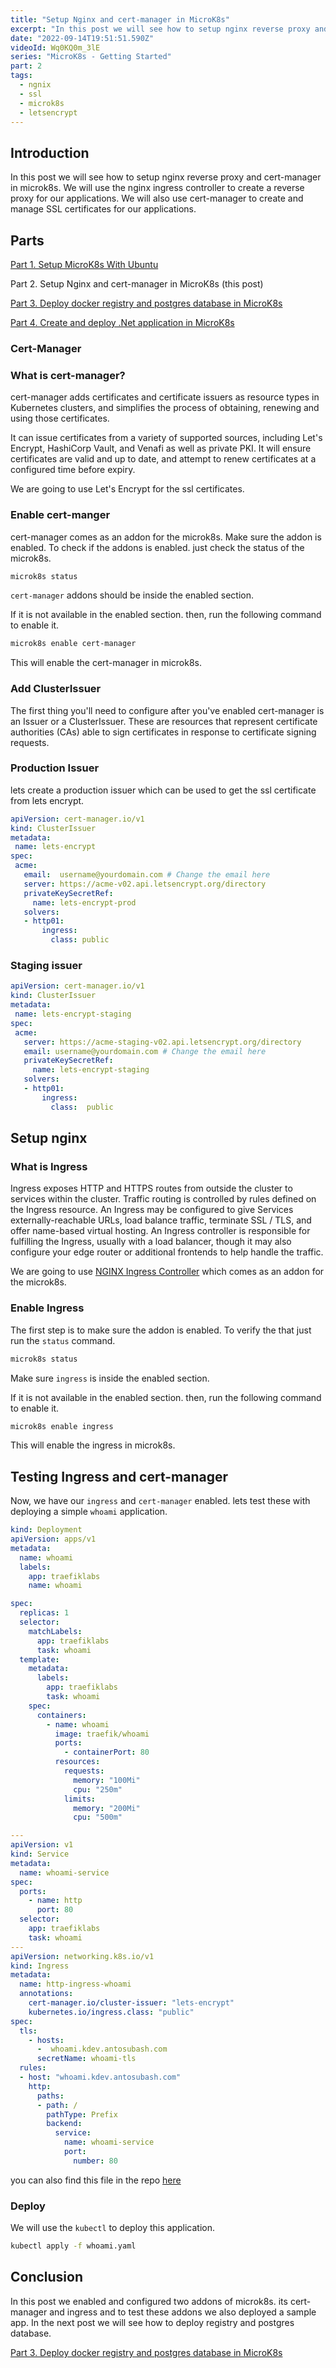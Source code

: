 ```yaml
---
title: "Setup Nginx and cert-manager in MicroK8s"
excerpt: "In this post we will see how to setup nginx reverse proxy and cert-manager in microk8s"
date: "2022-09-14T19:51:51.590Z"
videoId: Wq0KQ0m_3lE
series: "MicroK8s - Getting Started"
part: 2
tags:
  - ngnix
  - ssl
  - microk8s
  - letsencrypt
---
```


<TOCInline toc={props.toc} asDisclosure />

## Introduction

In this post we will see how to setup nginx reverse proxy and cert-manager in microk8s. We will use the nginx ingress controller to create a reverse proxy for our applications. We will also use cert-manager to create and manage SSL certificates for our applications.

## Parts

[Part 1. Setup MicroK8s With Ubuntu](/posts/setup-micro-k8s-with-ubuntu)

Part 2. Setup Nginx and cert-manager in MicroK8s (this post)

[Part 3. Deploy docker registry and postgres database in MicroK8s](/posts/deploy-docker-registry-and-postgres-database-in-micro-k8s)

[Part 4. Create and deploy .Net application in MicroK8s](/posts/create-and-deploy-dotnet-application-in-micro-k8s)

### Cert-Manager

### What is cert-manager?

cert-manager adds certificates and certificate issuers as resource types in Kubernetes clusters, and simplifies the process of obtaining, renewing and using those certificates.

It can issue certificates from a variety of supported sources, including Let's Encrypt, HashiCorp Vault, and Venafi as well as private PKI. It will ensure certificates are valid and up to date, and attempt to renew certificates at a configured time before expiry.

We are going to use Let's Encrypt for the ssl certificates.

### Enable cert-manger

cert-manager comes as an addon for the microk8s. Make sure the addon is enabled. To check if the addons is enabled. just check the status of the microk8s.

```bash
microk8s status
```

`cert-manager` addons should be inside the enabled section.

If it is not available in the enabled section. then, run the following command to enable it.

```bash
microk8s enable cert-manager
```

This will enable the cert-manager in microk8s.

### Add ClusterIssuer

The first thing you'll need to configure after you've enabled cert-manager is an Issuer or a ClusterIssuer. These are resources that represent certificate authorities (CAs) able to sign certificates in response to certificate signing requests.

### Production Issuer

lets create a production issuer which can be used to get the ssl certificate from lets encrypt.

```yaml
apiVersion: cert-manager.io/v1
kind: ClusterIssuer
metadata:
 name: lets-encrypt
spec:
 acme:
   email:  username@yourdomain.com # Change the email here
   server: https://acme-v02.api.letsencrypt.org/directory
   privateKeySecretRef:
     name: lets-encrypt-prod
   solvers:
   - http01:
       ingress:
         class: public
```

### Staging issuer

```yaml
apiVersion: cert-manager.io/v1
kind: ClusterIssuer
metadata:
 name: lets-encrypt-staging
spec:
 acme:
   server: https://acme-staging-v02.api.letsencrypt.org/directory
   email: username@yourdomain.com # Change the email here
   privateKeySecretRef:
     name: lets-encrypt-staging
   solvers:
   - http01:
       ingress:
         class:  public
```

## Setup nginx

### What is Ingress

Ingress exposes HTTP and HTTPS routes from outside the cluster to services within the cluster. Traffic routing is controlled by rules defined on the Ingress resource. An Ingress may be configured to give Services externally-reachable URLs, load balance traffic, terminate SSL / TLS, and offer name-based virtual hosting. An Ingress controller is responsible for fulfilling the Ingress, usually with a load balancer, though it may also configure your edge router or additional frontends to help handle the traffic.

We are going to use [NGINX Ingress Controller](https://kubernetes.github.io/ingress-nginx/) which comes as an addon for the microk8s.

### Enable Ingress

The first step is to make sure the addon is enabled. To verify the that just run the `status` command.

```bash
microk8s status
```

Make sure `ingress` is inside the enabled section.

If it is not available in the enabled section. then, run the following command to enable it.

```bash
microk8s enable ingress
```

This will enable the ingress in microk8s.

## Testing Ingress and cert-manager

Now, we have our `ingress` and `cert-manager` enabled. lets test these with deploying a simple `whoami` application.

```yaml
kind: Deployment
apiVersion: apps/v1
metadata:
  name: whoami
  labels:
    app: traefiklabs
    name: whoami

spec:
  replicas: 1
  selector:
    matchLabels:
      app: traefiklabs
      task: whoami
  template:
    metadata:
      labels:
        app: traefiklabs
        task: whoami
    spec:
      containers:
        - name: whoami
          image: traefik/whoami
          ports:
            - containerPort: 80
          resources:
            requests:
              memory: "100Mi"
              cpu: "250m"
            limits:
              memory: "200Mi"
              cpu: "500m"

---
apiVersion: v1
kind: Service
metadata:
  name: whoami-service
spec:
  ports:
    - name: http
      port: 80
  selector:
    app: traefiklabs
    task: whoami
---
apiVersion: networking.k8s.io/v1
kind: Ingress
metadata:
  name: http-ingress-whoami
  annotations:
    cert-manager.io/cluster-issuer: "lets-encrypt"
    kubernetes.io/ingress.class: "public"
spec:
  tls:
    - hosts:
      -  whoami.kdev.antosubash.com
      secretName: whoami-tls
  rules:
  - host: "whoami.kdev.antosubash.com"
    http:
      paths:
      - path: /
        pathType: Prefix
        backend:
          service: 
            name: whoami-service
            port: 
              number: 80
```

you can also find this file in the repo [here](https://github.com/antosubash/microk8s-hetzner-deployment/blob/main/whoami/whoami.yaml)

### Deploy

We will use the `kubectl` to deploy this application.

```bash
kubectl apply -f whoami.yaml
```

## Conclusion

In this post we enabled and configured two addons of microk8s. its cert-manager and ingress and to test these addons we also deployed a sample app. In the next post we will see how to deploy registry and postgres database.

[Part 3. Deploy docker registry and postgres database in MicroK8s](/posts/deploy-docker-registry-and-postgres-database-in-micro-k8s)
